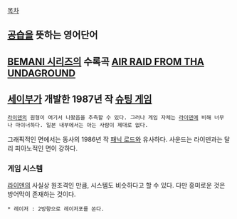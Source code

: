 [[목차]]

== [[공습]]을 뜻하는 영어단어 ==

== [[BEMANI 시리즈]]의 수록곡 [[AIR RAID FROM THA UNDAGROUND]] ==

== [[세이부]]가 개발한 1987년 작 [[슈팅 게임]] ==

 [[라이덴]]의 원형이 여기서 나왔음을 추측할 수 있다. 그러나 게임 자체는 [[라이덴]]에 비해 너무나 마이너하다. 일본 내부에서는 아는 사람이 제대로 없다. 

그래픽적인 면에서는 동사의 1986년 작 [[패닉 로드]]와 유사하다. 사운드는 라이덴과는 달리 피아노적인 면이 강하다.

=== 게임 시스템 ===

[[라이덴]]의 사실상 원조격인 만큼, 시스템도 비슷하다고 할 수 있다. 다만 흥미로운 것은 방어막이 존재하는 것이다. 

 * 레이저 : 2방향으로 레이저포를 쏜다.

